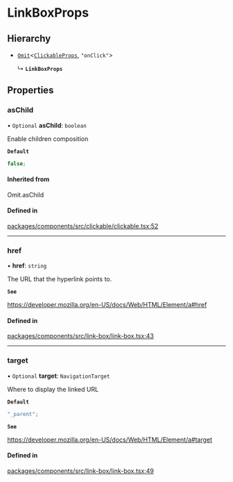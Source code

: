 # LinkBoxProps

## Hierarchy

- [`Omit`](https://www.typescriptlang.org/docs/handbook/utility-types.html#omittype-keys)\<[`ClickableProps`](ClickableProps.md), `"onClick"`\>

  ↳ **`LinkBoxProps`**

## Properties

### asChild

• `Optional` **asChild**: `boolean`

Enable children composition

**`Default`**

```ts
false;
```

#### Inherited from

Omit.asChild

#### Defined in

[packages/components/src/clickable/clickable.tsx:52](https://github.com/vtex/shoreline/blob/6674ddada/packages/components/src/clickable/clickable.tsx#L52)

---

### href

• **href**: `string`

The URL that the hyperlink points to.

**`See`**

https://developer.mozilla.org/en-US/docs/Web/HTML/Element/a#href

#### Defined in

[packages/components/src/link-box/link-box.tsx:43](https://github.com/vtex/shoreline/blob/6674ddada/packages/components/src/link-box/link-box.tsx#L43)

---

### target

• `Optional` **target**: `NavigationTarget`

Where to display the linked URL

**`Default`**

```ts
"_parent";
```

**`See`**

https://developer.mozilla.org/en-US/docs/Web/HTML/Element/a#target

#### Defined in

[packages/components/src/link-box/link-box.tsx:49](https://github.com/vtex/shoreline/blob/6674ddada/packages/components/src/link-box/link-box.tsx#L49)
